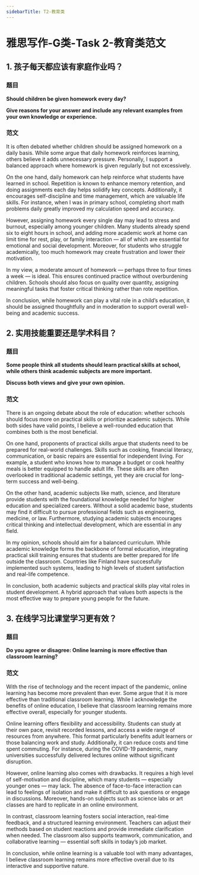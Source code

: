 ```yaml
---
sidebarTitle: T2-教育类
---
```



# 雅思写作-G类-Task 2-教育类范文

## 1. 孩子每天都应该有家庭作业吗？

### 题目

**Should children be given homework every day?**

**Give reasons for your answer and include any relevant examples from your own knowledge or experience.**

### 范文
It is often debated whether children should be assigned homework on a daily basis. While some argue that daily homework reinforces learning, others believe it adds unnecessary pressure. Personally, I support a balanced approach where homework is given regularly but not excessively.

On the one hand, daily homework can help reinforce what students have learned in school. Repetition is known to enhance memory retention, and doing assignments each day helps solidify key concepts. Additionally, it encourages self-discipline and time management, which are valuable life skills. For instance, when I was in primary school, completing short math problems daily greatly improved my calculation speed and accuracy.

However, assigning homework every single day may lead to stress and burnout, especially among younger children. Many students already spend six to eight hours in school, and adding more academic work at home can limit time for rest, play, or family interaction — all of which are essential for emotional and social development. Moreover, for students who struggle academically, too much homework may create frustration and lower their motivation.

In my view, a moderate amount of homework — perhaps three to four times a week — is ideal. This ensures continued practice without overburdening children. Schools should also focus on quality over quantity, assigning meaningful tasks that foster critical thinking rather than rote repetition.

In conclusion, while homework can play a vital role in a child’s education, it should be assigned thoughtfully and in moderation to support overall well-being and academic success.

## 2. 实用技能重要还是学术科目？

### 题目

**Some people think all students should learn practical skills at school, while others think academic subjects are more important.**

**Discuss both views and give your own opinion.**

### 范文
There is an ongoing debate about the role of education: whether schools should focus more on practical skills or prioritize academic subjects. While both sides have valid points, I believe a well-rounded education that combines both is the most beneficial.

On one hand, proponents of practical skills argue that students need to be prepared for real-world challenges. Skills such as cooking, financial literacy, communication, or basic repairs are essential for independent living. For example, a student who knows how to manage a budget or cook healthy meals is better equipped to handle adult life. These skills are often overlooked in traditional academic settings, yet they are crucial for long-term success and well-being.

On the other hand, academic subjects like math, science, and literature provide students with the foundational knowledge needed for higher education and specialized careers. Without a solid academic base, students may find it difficult to pursue professional fields such as engineering, medicine, or law. Furthermore, studying academic subjects encourages critical thinking and intellectual development, which are essential in any field.

In my opinion, schools should aim for a balanced curriculum. While academic knowledge forms the backbone of formal education, integrating practical skill training ensures that students are better prepared for life outside the classroom. Countries like Finland have successfully implemented such systems, leading to high levels of student satisfaction and real-life competence.

In conclusion, both academic subjects and practical skills play vital roles in student development. A hybrid approach that values both aspects is the most effective way to prepare young people for the future.

## 3. 在线学习比课堂学习更有效？

### 题目

**Do you agree or disagree: Online learning is more effective than classroom learning?**


### 范文
With the rise of technology and the recent impact of the pandemic, online learning has become more prevalent than ever. Some argue that it is more effective than traditional classroom learning. While I acknowledge the benefits of online education, I believe that classroom learning remains more effective overall, especially for younger students.

Online learning offers flexibility and accessibility. Students can study at their own pace, revisit recorded lessons, and access a wide range of resources from anywhere. This format particularly benefits adult learners or those balancing work and study. Additionally, it can reduce costs and time spent commuting. For instance, during the COVID-19 pandemic, many universities successfully delivered lectures online without significant disruption.

However, online learning also comes with drawbacks. It requires a high level of self-motivation and discipline, which many students — especially younger ones — may lack. The absence of face-to-face interaction can lead to feelings of isolation and make it difficult to ask questions or engage in discussions. Moreover, hands-on subjects such as science labs or art classes are hard to replicate in an online environment.

In contrast, classroom learning fosters social interaction, real-time feedback, and a structured learning environment. Teachers can adjust their methods based on student reactions and provide immediate clarification when needed. The classroom also supports teamwork, communication, and collaborative learning — essential soft skills in today’s job market.

In conclusion, while online learning is a valuable tool with many advantages, I believe classroom learning remains more effective overall due to its interactive and supportive nature.
